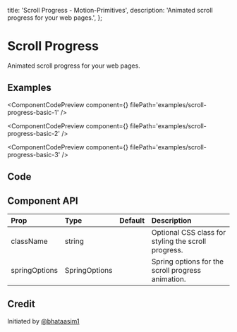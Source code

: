  title: 'Scroll Progress - Motion-Primitives',
  description: 'Animated scroll progress for your web pages.',
};


# Scroll Progress

Animated scroll progress for your web pages.

## Examples

<ComponentCodePreview
  component={<ScrollProgressBasic1 />}
  filePath='examples/scroll-progress-basic-1'
/>

<ComponentCodePreview
  component={<ScrollProgressBasic2 />}
  filePath='examples/scroll-progress-basic-2'
/>

<ComponentCodePreview
  component={<ScrollProgressBasic3 />}
  filePath='examples/scroll-progress-basic-3'
/>

## Code

<CodeBlock filePath='components/core/scroll-progress.tsx' />

## Component API

| Prop          | Type          | Default | Description                                         |
| :------------ | :------------ | :------ | :-------------------------------------------------- |
| className     | string        |         | Optional CSS class for styling the scroll progress. |
| springOptions | SpringOptions |         | Spring options for the scroll progress animation.   |

## Credit

Initiated by [@bhataasim1](https://github.com/bhataasim1)
